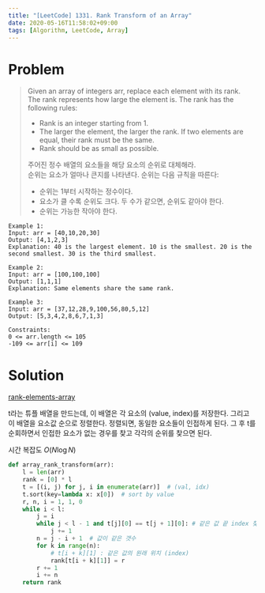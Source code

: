 ```yaml
---
title: "[LeetCode] 1331. Rank Transform of an Array"
date: 2020-05-16T11:58:02+09:00
tags: [Algorithm, LeetCode, Array]
---
```


# Problem

> Given an array of integers arr, replace each element with its rank.  
> The rank represents how large the element is. The rank has the following rules:  
>
> - Rank is an integer starting from 1.
> - The larger the element, the larger the rank. If two elements are equal, their rank must be the same.
> - Rank should be as small as possible.
>
> 주어진 정수 배열의 요소들을 해당 요소의 순위로 대체해라.  
> 순위는 요소가 얼마나 큰지를 나타낸다. 순위는 다음 규칙을 따른다:
>
> - 순위는 1부터 시작하는 정수이다.
> - 요소가 클 수록 순위도 크다. 두 수가 같으면, 순위도 같아야 한다.
> - 순위는 가능한 작아야 한다.

```
Example 1:
Input: arr = [40,10,20,30]
Output: [4,1,2,3]
Explanation: 40 is the largest element. 10 is the smallest. 20 is the second smallest. 30 is the third smallest.

Example 2:
Input: arr = [100,100,100]
Output: [1,1,1]
Explanation: Same elements share the same rank.

Example 3:
Input: arr = [37,12,28,9,100,56,80,5,12]
Output: [5,3,4,2,8,6,7,1,3]

Constraints:
0 <= arr.length <= 105
-109 <= arr[i] <= 109
```

# Solution

[rank-elements-array](https://www.geeksforgeeks.org/rank-elements-array/)

t라는 튜플 배열을 만드는데, 이 배열은 각 요소의 (value, index)를 저장한다. 그리고 이 배열을 요소값 순으로 정렬한다. 정렬되면, 동일한 요소들이 인접하게 된다. 그 후 t를 순회하면서 인접한 요소가 없는 경우를 찾고 각각의 순위를 찾으면 된다.

시간 복잡도 $O(N\log N)$

```py
def array_rank_transform(arr):
    l = len(arr)
    rank = [0] * l
    t = [(i, j) for j, i in enumerate(arr)]  # (val, idx)
    t.sort(key=lambda x: x[0])  # sort by value
    r, n, i = 1, 1, 0
    while i < l:
        j = i
        while j < l - 1 and t[j][0] == t[j + 1][0]: # 같은 값 끝 index 찾기
            j += 1
        n = j - i + 1  # 값이 같은 갯수
        for k in range(n):
            # t[i + k][1] : 같은 값의 원래 위치 (index)
            rank[t[i + k][1]] = r
        r += 1
        i += n
    return rank
```

